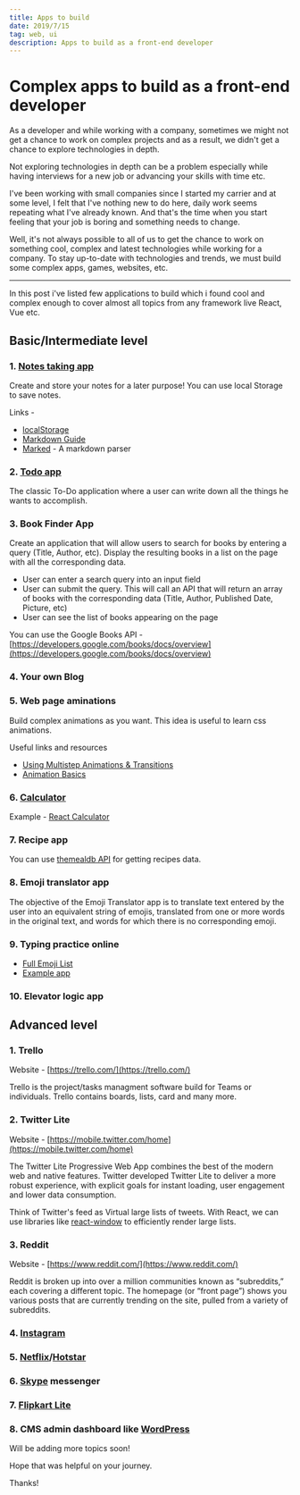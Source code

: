 ```yaml
---
title: Apps to build
date: 2019/7/15
tag: web, ui
description: Apps to build as a front-end developer
---
```


# Complex apps to build as a front-end developer

As a developer and while working with a company, sometimes we might not get a chance to work on complex projects and as a result, we didn't get a chance to explore technologies in depth.

Not exploring technologies in depth can be a problem especially while having interviews for a new job or advancing your skills with time etc.

I've been working with small companies since I started my carrier and at some level, I felt that I've nothing new to do here, daily work seems repeating what I've already known. And that's the time when you start feeling that your job is boring and something needs to change.

Well, it's not always possible to all of us to get the chance to work on something cool, complex and latest technologies while working for a company. To stay up-to-date with technologies and trends, we must build some complex apps, games, websites, etc.

----

In this post i've listed few applications to build which i found cool and complex enough to cover almost all topics from any framework live React, Vue etc.


## Basic/Intermediate level

### 1. [Notes taking app](https://keep.google.com/u/0/)

Create and store your notes for a later purpose! You can use local Storage to save notes.

Links -
- [localStorage](https://developer.mozilla.org/en-US/docs/Web/API/Window/localStorage)
- [Markdown Guide](https://www.markdownguide.org/basic-syntax/)
- [Marked](https://github.com/markedjs/marked) - A markdown parser


### 2. [Todo app](http://todomvc.com/examples/react/)

The classic To-Do application where a user can write down all the things he wants to accomplish.

### 3. Book Finder App

Create an application that will allow users to search for books by entering a query (Title, Author, etc). Display the resulting books in a list on the page with all the corresponding data.

- User can enter a search query into an input field
- User can submit the query. This will call an API that will return an array of books with the corresponding data (Title, Author, Published Date, Picture, etc)
- User can see the list of books appearing on the page

You can use the Google Books API - [https://developers.google.com/books/docs/overview](https://developers.google.com/books/docs/overview)

### 4. Your own Blog

### 5. Web page aminations

Build complex animations as you want. This idea is useful to learn css animations.

Useful links and resources

- [Using Multistep Animations & Transitions](https://css-tricks.com/using-multi-step-animations-transitions/)
- [Animation Basics](https://www.khanacademy.org/computing/computer-programming/programming/animation-basics/a/what-are-animations)

### 6. [Calculator](https://en.wikipedia.org/wiki/Calculator)

Example - [React Calculator](https://codepen.io/mjijackson/pen/xOzyGX)

### 7. Recipe app

 You can use [themealdb API](https://www.themealdb.com/api.php) for getting recipes data.

### 8. Emoji translator app

The objective of the Emoji Translator app is to translate text entered by the user into an equivalent string of emojis, translated from one or more words in the original text, and words for which there is no corresponding emoji.

### 9. Typing practice online


- [Full Emoji List](https://unicode.org/emoji/charts/full-emoji-list.html)
- [Example app](https://emojitranslate.com/)

### 10. Elevator logic app


## Advanced level


### 1. Trello

Website - [https://trello.com/](https://trello.com/)

Trello is the project/tasks managment software build for Teams or individuals. Trello contains boards, lists, card and many more.


### 2. Twitter Lite

Website - [https://mobile.twitter.com/home](https://mobile.twitter.com/home)

The Twitter Lite Progressive Web App combines the best of the modern web and native features. Twitter developed Twitter Lite to deliver a more robust experience, with explicit goals for instant loading, user engagement and lower data consumption.

Think of Twitter's feed as Virtual large lists of tweets. With React, we can use libraries like [react-window](https://github.com/bvaughn/react-window) to efficiently render large lists.

### 3. Reddit

Website - [https://www.reddit.com/](https://www.reddit.com/)

Reddit is broken up into over a million communities known as “subreddits,” each covering a different topic. The homepage (or “front page”) shows you various posts that are currently trending on the site, pulled from a variety of subreddits.

### 4. [Instagram](http://instagram.com/)

### 5. [Netflix](http://netflix.com/)/[Hotstar](https://www.hotstar.com/)

### 6. [Skype](https://www.skype.com/en/) messenger

### 7. [Flipkart Lite](http://flipkart.com/)

### 8. CMS admin dashboard like [WordPress](https://wordpress.org/download/)


Will be adding more topics soon!

Hope that was helpful on your journey.


Thanks!